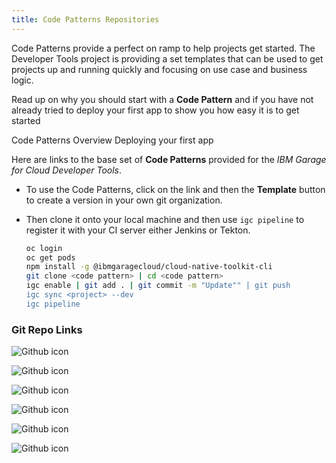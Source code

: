 ```yaml
---
title: Code Patterns Repositories
---
```


Code Patterns provide a perfect on ramp to help projects get started. The Developer Tools project is providing a set templates that can be used to get projects up and running quickly and focusing on use case and business logic.

Read up on why you should start with a **Code Pattern** and if you have not
 already tried to deploy your first app to show you how easy it is to get
  started

<AnchorLinks>
  <AnchorLink to="/resources/codepatterns-overview">Code Patterns
   Overview
  </AnchorLink>
  <AnchorLink to="/developer-intermediate/deploy-app">Deploying your first app</AnchorLink>
</AnchorLinks>

Here are links to the base set of **Code Patterns** provided for the _IBM Garage for Cloud Developer Tools_.

- To use the Code Patterns, click on the link and then the **Template** button to create a version in your own git organization.

- Then clone it onto your local machine and then use `igc pipeline` to register it with your CI server either Jenkins or Tekton.
    ```bash
    oc login
    oc get pods
    npm install -g @ibmgaragecloud/cloud-native-toolkit-cli
    git clone <code pattern> | cd <code pattern>
    igc enable | git add . | git commit -m "Update"" | git push
    igc sync <project> --dev
    igc pipeline
    ```

### Git Repo Links

<Row>

<Column colLg={4} colMd={4} noGutterMdLeft>
  <ResourceCard
    title="React UI Patterns"
    subTitle="Carbon based UI to help with common patterns using React framework"
    actionIcon="launch"
    color="dark"
    href="https://github.com/IBM/template-node-react"
  >

![Github icon](/images/github-icon.png)

  </ResourceCard>
</Column>
<Column colLg={4} colMd={4} noGutterMdLeft>
<ResourceCard
     title="Angular UI Patterns"
     subTitle="Carbon based UI to help with common patterns using Angular framework"
     actionIcon="launch"
     color="dark"
     href="https://github.com/IBM/template-node-angular"
   >

![Github icon](/images/github-icon.png)

</ResourceCard>
</Column>


<Column colLg={4} colMd={4} noGutterMdLeft>
  <ResourceCard
    title="ArgoCD GitOps"
    subTitle="Template configuration to help to set up GitOps with ArgoCD"
    actionIcon="launch"
    color="light"
    href="https://github.com/IBM/template-argocd-gitops"
  >

![Github icon](/images/github-icon.png)

</ResourceCard>
</Column>



</Row>

<Row>

<Column colLg={4} colMd={4} noGutterMdLeft>
  <ResourceCard
    title="Typescript Microservice"
    subTitle="Node.js TypeScript Microservice offering OpenAPI endpoints"
    actionIcon="launch"
    color="dark"
    href="https://github.com/IBM/template-node-typescript"
  >

![Github icon](/images/github-icon.png)

  </ResourceCard>

</Column>


<Column colLg={4} colMd={4} noGutterMdLeft>
  <ResourceCard
    title="Typescript GraphQL"
    subTitle="Node.js TypeScript GraphQL Backend for Frontend"
    actionIcon="launch"
    color="dark"
    href="https://github.com/IBM/template-graphql-typescript"
  >

![Github icon](/images/github-icon.png)

</ResourceCard>
</Column>

<Column colLg={4} colMd={4} noGutterMdLeft>
  <ResourceCard
    title="Spring Boot Microservice"
    subTitle="Spring Boot Java Microservice"
    actionIcon="launch"
    color="dark"
    href="https://github.com/IBM/template-java-spring"
  >

![Github icon](/images/github-icon.png)

</ResourceCard>
</Column>

</Row>



